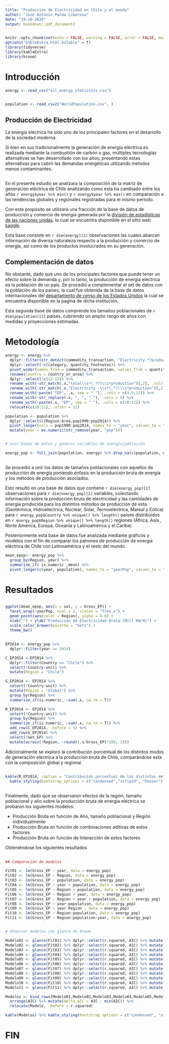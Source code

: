 ```yaml
---
title: "Producción de Electricidad en Chile y el mundo"
author: "José Antonio Palma Liberona"
date: "19-10-2020"
output: bookdown::pdf_document2
---
```



```r
knitr::opts_chunk$set(echo = FALSE, warning = FALSE, error = FALSE, message = FALSE)
options("kableExtra.html.bsTable" = T)
library(tidyverse)
library(kableExtra)
library(broom)
```

# Introducción

```r
energy <- read_csv("all_energy_statistics.csv") 
  

population <- read_csv2("WorldPopulation.csv", )  

```


## Producción de Electricidad

 La energía eléctrica ha sido uno de los principales factores en el desarrollo de la sociedad moderna.
 
 Si bien en sus tradicionalmente la generación de energía eléctrica es realizada mediante la combustión de carbón o gas, múltiples tecnologías alternativas se han desarrollado con los años, presentando estas alternativas para cubrir las demandas energéticas utilizando métodos menos contaminantes. 


## 

En el presente estudio se analizara la composición de la matriz de generación eléctrica de Chile analizando como esta ha cambiado entre los años `r energy$year %>% min()` y `r energy$year %>% max()` en comparación a las tendencias globales y regionales registradas para el mismo periodo.

Con este propósito se utilizará una fracción de la base de datos de producción y comercio de energía generada por la [división de estadísticas de las naciones unidas](https://unstats.un.org/home/). la cual se encuentra disponible en el sitio web [kaggle](https://www.kaggle.com/unitednations/international-energy-statistics).

Esta base consiste en `r dim(energy)[1]` observaciones las cuales abarcan información de diversa naturaleza respecto a la producción y comercio de energía, así como de los productos involucrados en su generación.

## Complementación de datos

No obstante, dado que uno de los principales factores que puede tener un efecto sobre la demanda y, por lo tanto, la producción de energía eléctrica es la población de un país. Se procedió a complementar el set de datos con la población de los países, la cual fue obtenida de la base de datos internacionales del [departamento de censo de los Estados Unidos](https://www.census.gov/programs-surveys/international-programs/about/idb.html) la cual se encuentra disponible en la pagina de dicha institución.

Esta segunda base de datos comprende los tamaños poblacionales de `r dim(population)[1]` países, cubriendo un amplio rango de años con medidas y proyecciones estimadas.

# Metodología

```r
energy <- energy %>% 
  dplyr::filter(str_detect(commodity_transaction, "Electricity.*?production")) %>% 
  dplyr::select(!c(category, quantity_footnotes)) %>% 
  pivot_wider(names_from = commodity_transaction, values_from = quantity) %>% 
  rename(Country = country_or_area) %>% 
  dplyr::select(!c(12:13)) %>% 
  rename_with(~str_match(.x,"total\\s*(.*?)\\s*production")[,2], .cols = c(4:9, 12)) %>% 
  rename_with(~str_match(.x,"Electricity -\\s*(.*?)\\s*production")[,2], .cols = c(10:11)) %>%
  rename_with(~paste("TEP", .x, sep = "_"), .cols = c(4:9,12)) %>% 
  rename_with(~str_replace(.x, ", ", "."), .cols = 9) %>%   
  rename_with(~paste(.x, "EP", sep = "_"), .cols = c(10:11)) %>% 
  relocate(c(10:11), .after = 12)  

population <- population %>% 
  dplyr::select(c(Region:Area,pop1990:pop2014)) %>% 
  pivot_longer(cols = pop1990:pop2014, names_to = "year", values_to = "population") %>% 
  mutate(year = as.numeric(str_remove(year, "pop")))


# unir bases de datos y generar variables de energia/población

energy_pop <- full_join(population, energy) %>% drop_na(c(population, unit))
```


##
Se procedió a unir los datos de tamaños poblacionales con aquellos de producción de energía poniendo énfasis en la producción bruta de energía y los métodos de producción asociados.

Esto resultó en una base de datos que contiene `r dim(energy_pop)[1]` observaciones para `r dim(energy_pop)[2]` variables, colectando información sobre la producción bruta de electricidad y las cantidades de energía producida para los distintos métodos de producción de esta (Geotérmica, Hidroeléctrica, Nuclear, Solar,  Termoeléctrica, Mareal y Eólica) para `r energy_pop$Country %>% unique() %>% length()` países distribuidos en `r energy_pop$Region %>% unique() %>% length()` regiones (África, Asia , Norte América, Europa, Oceanía y Latinoamérica y el Caribe)

Posteriormente esta base de datos fue analizada mediante gráficos y modelos con el fin de comparar los patrones de producción de energía eléctrica de Chile con Latinoamérica y el resto del mundo.


```r
mean_epop<- energy_pop %>% 
  group_by(Region, year) %>%
  summarize_if( is.numeric ,mean) %>% 
  pivot_longer(c(year, population), names_to = "yearPop", values_to = "val")
```

# Resultados


##
```r
ggplot(mean_epop, aes(x = val, y = Gross_EP)) +
  facet_wrap(~yearPop, ncol = 2, scales = "free_x") +
  geom_point(aes(color = Region), alpha = 0.8) +
  xlab("") + ylab("Producción de Electricidad Bruta (Mill KW/H)") +
  scale_color_brewer(palette = "Set1") +
  theme_bw()

```
##

```r
EP2014 <- energy_pop %>% 
  dplyr::filter(year == 2014)

C_EP2014 <-EP2014 %>% 
  dplyr::filter(Country == "Chile") %>% 
  select(!Country:unit) %>% 
  mutate(Region = "Chile")

G_EP2014 <- EP2014 %>% 
  select(!Country:unit) %>%
  mutate(Region = "Global") %>%
  group_by(Region) %>% 
  summarize_if(is.numeric, ~sum(.x, na.rm = T))

R_EP2014 <- EP2014 %>% 
  select(!Country:unit) %>% 
  group_by(Region) %>% 
  summarize_if(is.numeric, ~sum(.x, na.rm = T)) %>% 
  add_row(C_EP2014, .before = 1) %>% 
  add_row(G_EP2014) %>% 
  select(!net_EP) %>% 
  mutate(across(!Region, ~round((.x/Gross_EP)*100, 2)))
```

Adicionalmente se exploró la contribución porcentual de los distintos modos de generación eléctrica a la producción bruta de Chile, comparándose esta con la composición global y regional

##

```r
kable(R_EP2014, caption = "Contribución porcentual de los distintos metodos de generación de energía a la producción Bruta para el año 2014") %>% 
  kable_styling(bootstrap_options = c("condensed","striped", "hoover"), latex_options = "scale_down", full_width = F, font_size = 18, position = "left") %>% row_spec(row = 1, bold = T)
```

## 
Finalmente, dado que se observaron efectos de la región, tamaño poblacional y año sobre la producción bruta de energía eléctrica se probaron los siguientes modelos:

* Producción Bruta en función de Año, tamaño poblacional y Región individualmente
* Producción Bruta en función de combinaciones aditivas de estos factores
* Producción Bruta en función de Interacción de estos factores

Obteniéndose los siguientes resultados

##
```r
## Comparación de modelos

Fit01 <- lm(Gross_EP ~ year, data = energy_pop)
Fit02 <- lm(Gross_EP ~ Region, data = energy_pop)
Fit03 <- lm(Gross_EP ~ population, data = energy_pop)
Fit04 <- lm(Gross_EP ~ year + population, data = energy_pop)
Fit05 <- lm(Gross_EP ~ Region + population, data = energy_pop)
Fit06 <- lm(Gross_EP ~ Region + year, data = energy_pop)
Fit07 <- lm(Gross_EP ~ Region + year + population, data = energy_pop)
Fit08 <- lm(Gross_EP ~ year:population, data = energy_pop)
Fit09 <- lm(Gross_EP ~ year:Region , data = energy_pop)
Fit10 <- lm(Gross_EP ~ Region:population, data = energy_pop)
Fit11 <- lm(Gross_EP ~ Region:population:year, data = energy_pop)


# observar modelos con glance de broom

Modelo01 <- glance(Fit01) %>% dplyr::select(r.squared, AIC) %>% mutate(Modelo = "P Bruta ~ Año")
Modelo02 <- glance(Fit02) %>% dplyr::select(r.squared, AIC) %>% mutate(Modelo = "P Bruta ~ Región")
Modelo03 <- glance(Fit03) %>% dplyr::select(r.squared, AIC) %>% mutate(Modelo = "P Bruta ~ Población")
Modelo04 <- glance(Fit04) %>% dplyr::select(r.squared, AIC) %>% mutate(Modelo = "P Bruta ~ Año + Población")
Modelo05 <- glance(Fit05) %>% dplyr::select(r.squared, AIC) %>% mutate(Modelo = "P Bruta ~ Región + Población")
Modelo06 <- glance(Fit06) %>% dplyr::select(r.squared, AIC) %>% mutate(Modelo = "P Bruta ~ Año + Región")
Modelo07 <- glance(Fit07) %>% dplyr::select(r.squared, AIC) %>% mutate(Modelo = "P Bruta ~ Año + Región + Población")
Modelo08 <- glance(Fit08) %>% dplyr::select(r.squared, AIC) %>% mutate(Modelo = "P Bruta ~ Año:Población")
Modelo09 <- glance(Fit09) %>% dplyr::select(r.squared, AIC) %>% mutate(Modelo = "P Bruta ~ Año:Región")
Modelo10 <- glance(Fit10) %>% dplyr::select(r.squared, AIC) %>% mutate(Modelo = "P Bruta ~ Región:Población")
Modelo11 <- glance(Fit11) %>% dplyr::select(r.squared, AIC) %>% mutate(Modelo = "P Bruta ~ Año:Región:Población")

Modelos <- bind_rows(Modelo01,Modelo02,Modelo03,Modelo04,Modelo05,Modelo06,Modelo07, Modelo08, Modelo09, Modelo10, Modelo11) %>% 
  arrange(AIC) %>% mutate(Delta_AIC = AIC - min(AIC)) %>% 
  relocate(Modelo, .before = r.squared)

```

```r
kable(Modelos) %>% kable_styling(bootstrap_options = c("condensed", "striped", "hoover"))
```



# FIN
